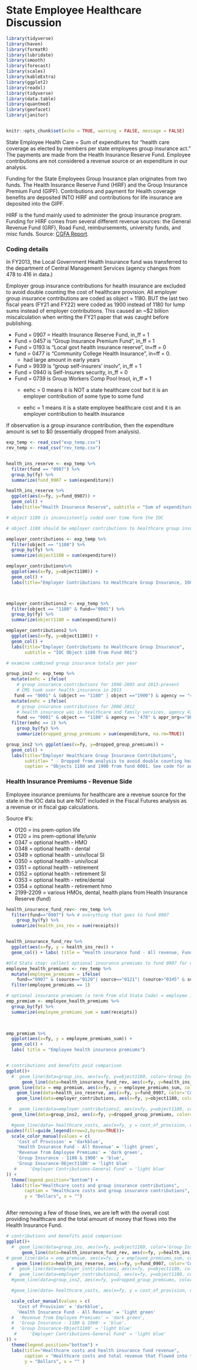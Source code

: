 # State Employee Healthcare Discussion

```r

library(tidyverse)
library(haven)
library(formatR)
library(lubridate)
library(smooth)
library(forecast)
library(scales)
library(kableExtra)
library(ggplot2)
library(readxl)
library(tidyverse)
library(data.table)
library(quantmod)
library(geofacet)
library(janitor)


knitr::opts_chunk$set(echo = TRUE, warning = FALSE, message = FALSE)

```

State Employee Health Care = Sum of expenditures for "health care coverage as elected by members per state employees group insurance act." The payments are made from the Health Insurance Reserve Fund. Employee contributions are not considered a revenue source or an expenditure in our analysis.

Funding for the State Employees Group Insurance plan originates from two funds. The Health Insurance Reserve Fund (HIRF) and the Group Insurance Premium Fund (GIPF). Contributions and payment for Health coverage benefits are deposited INTO HIRF and contributions for life insurance are deposited into the GIPF.

HIRF is the fund mainly used to administer the group insurance program. Funding for HIRF comes from several different revenue sources: the General Revenue Fund (GRF), Road Fund, reimbursements, university funds, and misc funds. Source: [CGFA Report](https://cgfa.ilga.gov/Upload/fy2011stateemployees'groupinsurance.pdf).

### **Coding details**

In FY2013, the Local Government Health Insurance fund was transferred to the department of Central Management Services (agency changes from 478 to 416 in data.)

Employer group insurance contributions for health insurance are excluded to avoid double counting the cost of healthcare provision. All employer group insurance contributions are coded as object = 1180. BUT the last two fiscal years (FY21 and FY22) were coded as 1900 instead of 1180 for lump sums instead of employer contributions. This caused an \~\$2 billion miscalculation when writing the FY21 paper that was caught before publishing.

-   Fund = 0907 = Health Insurance Reserve Fund, in_ff = 1
-   Fund = 0457 is "Group Insurance Premium Fund", in_ff = 1
-   Fund = 0193 is "Local govt health insurance reserve", in=ff = 0
-   fund = 0477 is "Community College Health Insurance", in=ff = 0.
    -   had large amount in early years
-   Fund = 9939 is "group self-insurers' insolv", in_ff = 1
-   Fund = 0940 is Self-Insurers security, in_ff = 0
-   Fund = 0739 is Group Workers Comp Pool Insol, in_ff = 1
    -   eehc = 0 means it is NOT a state healthcare cost but it is an employer contribution of some type to some fund

    -   eehc = 1 means it is a state employee healthcare cost and it is an employer contribution to health insurance

If observation is a group insurance contribution, then the expenditure amount is set to \$0 (essentially dropped from analysis).

```r
exp_temp <- read_csv("exp_temp.csv")
rev_temp <- read_csv("rev_temp.csv")


health_ins_reserve <- exp_temp %>% 
  filter(fund == "0907") %>%  
  group_by(fy) %>% 
  summarize(fund_0907 = sum(expenditure)) 

health_ins_reserve %>% 
  ggplot(aes(x=fy, y=fund_0907)) + 
  geom_col() + 
  labs(title="Health Insurance Reserve", subtitle = "Sum of expenditures from fund 907")

# object 1180 is inconsistently coded over time form the IOC 

# object 1180 should be employer contributions to healthcare group insurance

employer_contributions <- exp_temp %>% 
  filter(object == "1180") %>% 
  group_by(fy) %>% 
  summarize(object1180 = sum(expenditure)) 

employer_contributions%>% 
  ggplot(aes(x=fy, y=object1180)) + 
  geom_col() + 
  labs(title="Employer Contributions to Healthcare Group Insurance, IOC Object 1180")



employer_contributions2 <- exp_temp %>% 
  filter(object == "1180" & fund=="0001") %>% 
  group_by(fy) %>% 
  summarize(object1180 = sum(expenditure)) 

employer_contributions2 %>% 
  ggplot(aes(x=fy, y=object1180)) + 
  geom_col() + 
  labs(title="Employer Contributions to Healthcare Group Insurance", 
       subtitle = "IOC Object 1180 from Fund 001")

# examine combined group insurance totals per year

group_ins2 <- exp_temp %>% 
  mutate(eehc = ifelse(
    # group insurance contributions for 1998-2005 and 2013-present
    # CMS took over health insurance in 2013
   fund == "0001" & (object == "1180" | object =="1900") & agency == "416" & appr_org=="20", 1, 0) )%>% 
  mutate(eehc = ifelse(
    # group insurance contributions for 2006-2012
    # health insurance was in healthcare and family services, agency 478 for a few years
    fund == "0001" & object == "1180" & agency == "478" & appr_org=="80", 1, eehc) )%>%
  filter(eehc == 1) %>% 
    group_by(fy) %>% 
    summarize(dropped_group_premiums = sum(expenditure, na.rm=TRUE))

group_ins2 %>% ggplot(aes(x=fy, y=dropped_group_premiums)) + 
  geom_col() + 
  labs(title="Employer Healthcare Group Insurance Contributions", 
       subtitle= " - Dropped from analysis to avoid double counting healthcare expenditures", 
       caption = "Objects 1180 and 1900 from fund 0001. See code for additional coding details.")
```

### Health Insurance Premiums - Revenue Side

Employee insurance premiums for healthcare are a revenue source for the state in the IOC data but are NOT included in the Fiscal Futures analysis as a revenue or in fiscal gap calculations.

Source \#'s:

-   0120 = ins prem-option life
-   0120 = ins prem-optional life/univ
-   0347 = optional health - HMO
-   0348 = optional health - dental
-   0349 = optional health - univ/local SI
-   0350 = optional health - univ/local
-   0351 = optional health - retirement
-   0352 = optional health - retirement SI
-   0353 = optional health - retire/dental
-   0354 = optional health - retirement hmo
-   2199-2209 = various HMOs, dental, health plans from Health Insurance Reserve (fund)

```r

health_insurance_fund_rev<- rev_temp %>% 
  filter(fund=="0907") %>% # everything that goes to fund 0907
    group_by(fy) %>%
  summarize(health_ins_rev = sum(receipts)) 


health_insurance_fund_rev %>% 
  ggplot(aes(x=fy, y = health_ins_rev)) + 
  geom_col() + labs( title = "Health insurance fund - All revenue, Fund 0907")

#Old Stata step: collect optional insurance premiums to fund 0907 for use in eehc expenditure  
employee_health_premiums <- rev_temp %>% 
  mutate(employee_premiums = ifelse(
    fund=="0907" & (source=="0120"| source=="0121"| (source>"0345" & source<"0357")|(source>"2199" & source<"2209")), 1, 0)) %>%
  filter(employee_premiums == 1)

# optional insurance premiums (a term from old Stata Code) = employee insurance premiums
emp_premium <- employee_health_premiums %>%
  group_by(fy) %>%
  summarize(employee_premiums_sum = sum(receipts))

  

emp_premium %>% 
  ggplot(aes(x=fy, y = employee_premiums_sum)) + 
  geom_col() + 
  labs( title = "Employee health insurance premiums")



```

```r
# contributions and benefits paid comparison
ggplot()+
  #  geom_line(data=group_ins, aes(x=fy, y=object1180, color='Group Insurance1')) +
      geom_line(data=health_insurance_fund_rev, aes(x=fy, y=health_ins_rev, color='Health Insurance Fund - All Revenue')) +
 geom_line(data = emp_premium, aes(x=fy, y = employee_premiums_sum, color = 'Revenue from Employee Premiums')) +
    geom_line(data=health_ins_reserve, aes(x=fy, y=fund_0907, color='Cost of Provision')) +
    geom_line(data=employer_contributions, aes(x=fy, y=object1180, color='Group Insurance-Object1180')) +

 #   geom_line(data=employer_contributions2, aes(x=fy, y=object1180, color='Employer Contributions-General Fund')) +
  geom_line(data=group_ins2, aes(x=fy, y=dropped_group_premiums, color='Group Insurance - 1180 & 1900')) +

  #geom_line(data= healthcare_costs, aes(x=fy, y = cost_of_provision, color = 'Healthcare Costs'))+ 
guides(fill=guide_legend(nrow=2,byrow=TRUE))+
  scale_color_manual(values = c(
    'Cost of Provision' = 'darkblue',
    'Health Insurance Fund - All Revenue' = 'light green',
    'Revenue from Employee Premiums' = 'dark green',
    'Group Insurance - 1180 & 1900' = 'blue',
    'Group Insurance-Object1180' = 'light blue'
   #     'Employer Contributions-General Fund' = 'light blue'
)) +
  theme(legend.position="bottom") +
  labs(title="Healthcare costs and group insurance contributions", 
       caption = "Healthcare costs and group insurance contributions", 
       y = "Dollars", x = "")



```

After removing a few of those lines, we are left with the overall cost providing healthcare and the total amount of money that flows into the Health Insurance Fund.

```r

# contributions and benefits paid comparison
ggplot()+
  #  geom_line(data=group_ins, aes(x=fy, y=object1180, color='Group Insurance1')) +
      geom_line(data=health_insurance_fund_rev, aes(x=fy, y=health_ins_rev, color='Health Insurance Fund - All Revenue')) +
# geom_line(data = emp_premium, aes(x=fy, y = employee_premiums_sum, color = 'Revenue from Employee Premiums')) +
    geom_line(data=health_ins_reserve, aes(x=fy, y=fund_0907, color='Cost of Provision')) +
  #  geom_line(data=employer_contributions, aes(x=fy, y=object1180, color='Group Insurance-Object1180')) +
 #   geom_line(data=employer_contributions2, aes(x=fy, y=object1180, color='Employer Contributions-General Fund')) +
  #geom_line(data=group_ins2, aes(x=fy, y=dropped_group_premiums, color='Group Insurance - 1180 & 1900')) +

  #geom_line(data= healthcare_costs, aes(x=fy, y = cost_of_provision, color = 'Healthcare Costs'))+ 

  scale_color_manual(values = c(
    'Cost of Provision' = 'darkblue',
    'Health Insurance Fund - All Revenue' = 'light green'
  #  'Revenue from Employee Premiums' = 'dark green',
  #  'Group Insurance - 1180 & 1900' = 'blue',
  #  'Group Insurance-Object1180' = 'light blue'
   #     'Employer Contributions-General Fund' = 'light blue'
)) +
  theme(legend.position="bottom") +
  labs(title="Healthcare costs and health insurance fund revenue", 
       caption = "Healthcare costs and total revenue that flowed into the Health Insurance Fund", 
       y = "Dollars", x = "" )
```

